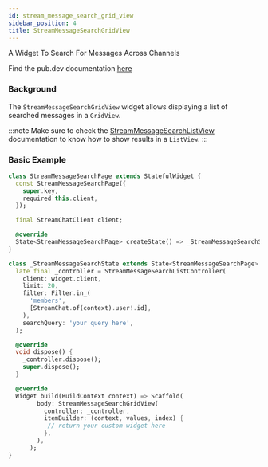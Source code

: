 ```yaml
---
id: stream_message_search_grid_view
sidebar_position: 4
title: StreamMessageSearchGridView
---
```


A Widget To Search For Messages Across Channels

Find the pub.dev documentation [here](https://pub.dev/documentation/stream_chat_flutter/latest/stream_chat_flutter/StreamMessageSearchGridView-class.html)

### Background

The `StreamMessageSearchGridView` widget allows displaying a list of searched messages in a `GridView`.

:::note
Make sure to check the [StreamMessageSearchListView](./stream_message_search_list_view.mdx) documentation to know how to show results in a `ListView`.
:::

### Basic Example

```dart
class StreamMessageSearchPage extends StatefulWidget {
  const StreamMessageSearchPage({
    super.key,
    required this.client,
  });

  final StreamChatClient client;

  @override
  State<StreamMessageSearchPage> createState() => _StreamMessageSearchState();
}

class _StreamMessageSearchState extends State<StreamMessageSearchPage> {
  late final _controller = StreamMessageSearchListController(
    client: widget.client,
    limit: 20,
    filter: Filter.in_(
      'members',
      [StreamChat.of(context).user!.id],
    ),
    searchQuery: 'your query here',
  );

  @override
  void dispose() {
    _controller.dispose();
    super.dispose();
  }

  @override
  Widget build(BuildContext context) => Scaffold(
        body: StreamMessageSearchGridView(
          controller: _controller,
          itemBuilder: (context, values, index) {
           // return your custom widget here
          },
        ),
      );
}
```
